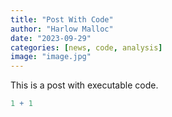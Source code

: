 ```yaml
---
title: "Post With Code"
author: "Harlow Malloc"
date: "2023-09-29"
categories: [news, code, analysis]
image: "image.jpg"
---
```


This is a post with executable code.

```r
1 + 1
```
